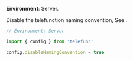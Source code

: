 
**Environment**: Server.

Disable the telefunction naming convention, See <Link href="/event-based#naming-convention" />.

```js
// Environment: Server

import { config } from 'telefunc'

config.disableNamingConvention = true
```
